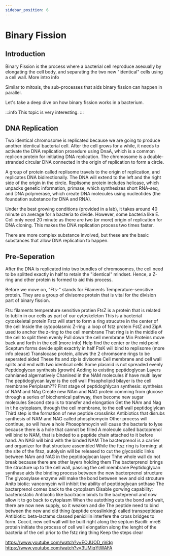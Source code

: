 ```yaml
---
sidebar_position: 6
---
```

# Binary Fission
## Introduction
Binary Fission is the process where a bacterial cell reproduce asexually by elongating the cell body, and separating the two new "identical" cells using a cell wall. More intro info

Similar to mitosis, the sub-processes that aids binary fission can happen in parallel. 

Let's take a deep dive on how binary fission works in a bacterium.

:::info 
This topic is very interesting. 
:::
## DNA Replication
Two identical chromosome is replicated because we are going to produce another identical bacterial cell. After the cell grows for a while, it needs to activate the DNA replication prosedure using DnaA, which is a common replicon protein for initiating DNA replication. The chromosome is a double-stranded circular DNA connected in the origin of replication to form a circle. 

A group of protein called replisome travels to the origin of replication, and replicates DNA bidirectionally. The DNA will extend to the left and the right side of the origin in the circle. Replisome protein includes helicase, which unpacks genetic information, primase, which synthesizes short RNA-seq, and DNA polymerase, which create DNA molecules using nucleotides (the foundation substance for DNA and RNA).  

Under the best growing conditions (provided in a lab), it takes around 40 minute on average for a bacteria to divide. However, some bacteria like E. Coli only need 20 minute as there are two (or more) origin of replication for DNA cloning. This makes the DNA replication process two times faster. 

There are more complex substance involved, but these are the basic substances that allow DNA replication to happen. 

## Pre-Seperation
After the DNA is replicated into two bundles of chromosomes, the cell need to be splitted exactly in half to retain the "identical" mindset. Hence, a Z-ring and other protein is formed to aid this process.

Before we move on, "Fts-" stands for Filaments Temperature-sensitive protein. They are a group of divisome protein that is vital for the division part of binary fission.  



Fts: filaments temperature sensitive protien 
FtsZ is a protein that is related to tublin in our cells as part of our cytoskeleton 
This is a bacterial cytoskeletal protein
Fstz will start to form a ring strucutre in the center of the cell
Inside the cytopolasmic
Z-ring: a loop of fstz protein
FstZ and ZipA used to anchor the z-ring to the cell membrane
That ring is in the middle of the cell to split them evenly
Pull down the cell membrane
Min Proteins move back and forth in the cell (more info)
Help find the center or the mid point
Sceptum forms devide split exactrly in half
FtsK will bind to replisome (more info please)
Translocase protein, allows the 2 chromsome rings to be seperated aided
These fts and zip is divisome
Cell membrane and cell wall splits and end with two identical cells
Some plasmid is not spreaded evenly
Peptidoglycan synthesis (growth)
Adding to existing peptidoglycan 
Layers cahnianed algernatively
Chanined in the NAM molecules if have multi layer
The peptidoglycan layer is the cell wall
Phsopholipid bilayer is the cell membrane
Periplasm???
First stage of peptidoghlycan synthesis: syntheiss of NAM and NAg
Create new NAm and NAG protein comming from glucose through a series of biochemical pathway, then become new sugar molecules
Second step is to transfer and elongation
Get the NAm and Nag in t he cytoplasm, through the cell membrane, to the cell wall peptidoglylcan
Third step is the formation of new peptide crosslinks
Antibiotics that disrubs synthesis of NAM and NAG called phosphomycin
Other process will continue, so will have a hole
Phosophmoycin will cause the bacteria to lyse because there is a hole that cannot be filled
A molecule called bactoprenol will bind to NAM, that is binded to a peptide chain attached to it before hand.
An NAG will bind with the binded NAM
The bacterprenol is a carrier and organizer for that structure assembled
While the ftsz ring is forming: at the site of the fitsz, autolysin will be released to cut the glycosidic links between NAm and NAG in the peptidoglycan layer
Thhe whole wall do not break because there are other layers holding them
The bacterprenol brings the structure up to the cell wall, passing the cell membrane
Peptidoglycan synthase aids the binding process between the new bacterprenol structure
The glycosylase enzyme will make the bond between new and old strcuture
Anito biotic: vancomycin will inhibit the ability of peptidoglycan snthase
The bacterprenol comes back to the cytoplasm
Disable gorwing capability: bacteriostatic
Antibiotic like bacitracin binds to the bacteprenol and now allow it to go back to cytoplasm 
When the autothing cuts the bond and wait, there are now new supply, so it weaken and die
The peptide need to bind between the new and old thing (peptide crosslinking) called transpeptidase
Antibiotic: beta-lactams classed penicillin interfere the cross bridges to form. 
CocciL new cell wall will be built right along the septum
Bacilli: mreB protein initiate the process of cell wall elongation along the lenght of the bacteria of the cell prior to the fstz ring thing
Keep the steps clear

https://www.youtube.com/watch?v=EOJUOD_nVdg
https://www.youtube.com/watch?v=3UMiqYtWAFA